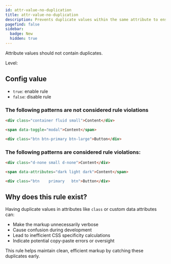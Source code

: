 ```yaml
---
id: attr-value-no-duplication
title: attr-value-no-duplication
description: Prevents duplicate values within the same attribute to ensure clean and efficient markup.
pagefind: false
sidebar:
  badge: New
  hidden: true
---
```



Attribute values should not contain duplicates.

Level: <Badge text="Error" variant="danger" />

## Config value

- `true`: enable rule
- `false`: disable rule

### The following patterns are **not** considered rule violations

```html
<div class="container fluid small">Content</div>
```

```html
<span data-toggle="modal">Content</span>
```

```html
<div class="btn btn-primary btn-large">Button</div>
```

### The following patterns are considered rule violations:

```html
<div class="d-none small d-none">Content</div>
```

```html
<span data-attributes="dark light dark">Content</span>
```

```html
<div class="btn    primary   btn">Button</div>
```

## Why does this rule exist?

Having duplicate values in attributes like `class` or custom data attributes can:

- Make the markup unnecessarily verbose
- Cause confusion during development
- Lead to inefficient CSS specificity calculations
- Indicate potential copy-paste errors or oversight

This rule helps maintain clean, efficient markup by catching these duplicates early.
